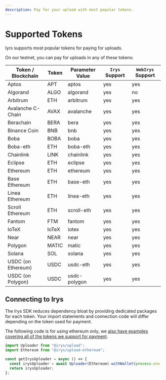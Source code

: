 ```yaml
---
description: Pay for your upload with most popular tokens.
---
```


# Supported Tokens

Iyrs supports most popular tokens for paying for uploads.

On our testnet, you can pay for uploads in any of these tokens:

| Token / Blockchain | Token | Parameter Value | `Irys` Support | `WebIrys` Support |
| ------------------ | ----- | --------------- | -------------- | ----------------- |
| Aptos              | APT   | aptos           | yes            | yes               |
| Algorand           | ALGO  | algorand        | yes            | no                |
| Arbitrum           | ETH   | arbitrum        | yes            | yes               |
| Avalanche C-Chain  | AVAX  | avalanche       | yes            | yes               |
| Berachain          | BERA  | bera            | yes            | yes               |
| Binance Coin       | BNB   | bnb             | yes            | yes               |
| Boba               | BOBA  | boba            | yes            | yes               |
| Boba-eth           | ETH   | boba-eth        | yes            | yes               |
| Chainlink          | LINK  | chainlink       | yes            | yes               |
| Eclipse            | ETH   | eclipse         | yes            | yes               |
| Ethereum           | ETH   | ethereum        | yes            | yes               |
| Base Ethereum      | ETH   | base-eth        | yes            | yes               |
| Linea Ethereum     | ETH   | linea-eth       | yes            | yes               |
| Scroll Ethereum    | ETH   | scroll-eth      | yes            | yes               |
| Fantom             | FTM   | fantom          | yes            | yes               |
| IoTeX              | IoTeX | iotex           | yes            | yes               |
| Near               | NEAR  | near            | yes            | yes               |
| Polygon            | MATIC | matic           | yes            | yes               |
| Solana             | SOL   | solana          | yes            | yes               |
| USDC (on Ethereum) | USDC  | usdc-eth        | yes            | yes               |
| USDC (on Polygon)  | USDC  | usdc-polygon    | yes            | yes               |


## Connecting to Irys

The Irys SDK reduces dependency bloat by providing dedicated packages for each token. Your import statements and connection code will differ depending on the token used for payment.

The following code is for using ethereum only, we [also have examples covering all of the tokens we support for payment](/build/d/sdk/setup). 

```ts
import Uploader from "@irys/upload";
import Ethereum from "@irys/upload-ethereum";

const getIrysUploader = async () => {
  const irysUploader = await Uploader(Ethereum).withWallet(process.env.PRIVATE_KEY);
  return irysUploader;
};
```
